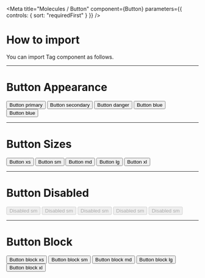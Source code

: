 
<Meta
  title="Molecules / Button"
  component={Button}
  parameters={{ controls: { sort: "requiredFirst" } }}
/>

# **How to import**

You can import Tag component as follows.

<Source code='import { Button } from "qubit-ui";' language="jsx" />

---

# Button Appearance

<Canvas>
  <Story name="Buttons Appearance">
    <Wrapper flex align="center" gap="1">
      <Button size="sm" appearance="primary">
        Button primary
      </Button>
      <Button size="sm" appearance="secondary">
        Button secondary
      </Button>
      <Button size="sm" appearance="danger">
        Button danger
      </Button>
      <Button size="sm" appearance="blue">
        Button blue
      </Button>
      <Button size="sm" appearance="purple">
        Button blue
      </Button>
    </Wrapper>
  </Story>
</Canvas>

---

# Button Sizes

<Canvas>
  <Story name="Button Sizes">
    <Wrapper flex align="center" gap="1">
      <Button size="xs">Button xs</Button>
      <Button size="sm">Button sm</Button>
      <Button size="md">Button md</Button>
      <Button size="lg">Button lg</Button>
      <Button size="xl">Button xl</Button>
    </Wrapper>
  </Story>
</Canvas>

---

# Button Disabled

<Canvas>
  <Story name="Button Disabled">
    <Wrapper flex align="center" gap="1">
      <Button size="sm" disabled>
        Disabled sm
      </Button>
      <Button appearance="secondary" size="sm" disabled>
        Disabled sm
      </Button>
      <Button appearance="danger" size="sm" disabled>
        Disabled sm
      </Button>
      <Button appearance="blue" size="sm" disabled>
        Disabled sm
      </Button>
      <Button appearance="purple" size="sm" disabled>
        Disabled sm
      </Button>
    </Wrapper>
  </Story>
</Canvas>

---

# Button Block

<Canvas>
  <Story name="Button Block">
    <Wrapper column gap="2">
      <Button size="xs" block>
        Button block xs
      </Button>
      <Button appearance="secondary" size="sm" block>
        Button block sm
      </Button>
      <Button size="md" block>
        Button block md
      </Button>
      <Button size="lg" block>
        Button block lg
      </Button>
      <Button size="xl" block>
        Button block xl
      </Button>
    </Wrapper>
  </Story>
</Canvas>
